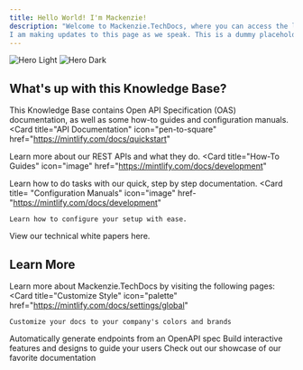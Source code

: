 ```yaml
---
title: Hello World! I'm Mackenzie!
description: "Welcome to Mackenzie.TechDocs, where you can access the latest documentation that I have been working on.
I am making updates to this page as we speak. This is a dummy placeholder test. Do not worry, I will change this later!"
---
```


<img
  className="block dark:hidden"
  src="/images/git-possum.png"
  alt="Hero Light"
/>
<img
  className="hidden dark:block"
  src="/images/git-possum.png"
  alt="Hero Dark"
/>

## What's up with this Knowledge Base?

This Knowledge Base contains Open API Specification (OAS) documentation, as well as some how-to guides and configuration manuals.
<CardGroup cols={2}>
  <Card
    title="API Documentation"
    icon="pen-to-square"
    href="https://mintlify.com/docs/quickstart"
  >
Learn more about our REST APIs and what they do.
  </Card>
  <Card
    title="How-To Guides"
    icon="image"
    href="https://mintlify.com/docs/development"
  >
Learn how to do tasks with our quick, step by step documentation.
  </Card>
  <Card
    title= "Configuration Manuals"
    icon="image"
    href-"https://mintlify.com/docs/development"
  >
    Learn how to configure your setup with ease.
  </Card>
  <Card
    title= "White Papers"
    icon="image"
    href-"https://mintlify.com/docs/development"
  >
    View our technical white papers here.
  </Card>
</CardGroup>

## Learn More

Learn more about Mackenzie.TechDocs by visiting the following pages:
<CardGroup cols={2}>
  <Card
    title="Customize Style"
    icon="palette"
    href="https://mintlify.com/docs/settings/global"
  >
    Customize your docs to your company's colors and brands
  </Card>
  <Card
    title="Reference APIs"
    icon="code"
    href="https://mintlify.com/docs/api-playground/openapi"
  >
    Automatically generate endpoints from an OpenAPI spec
  </Card>
  <Card
    title="Add Components"
    icon="screwdriver-wrench"
    href="https://mintlify.com/docs/content/components/accordions"
  >
    Build interactive features and designs to guide your users
  </Card>
  <Card
    title="Get Inspiration"
    icon="stars"
    href="https://mintlify.com/customers"
  >
    Check out our showcase of our favorite documentation
  </Card>
</CardGroup>
